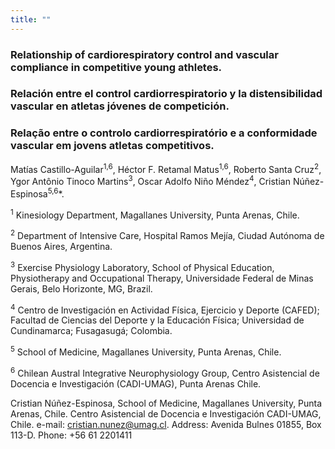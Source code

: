 ```yaml
---
title: ""
---
```


### Relationship of cardiorespiratory control and vascular compliance in competitive young athletes.

### Relación entre el control cardiorrespiratorio y la distensibilidad vascular en atletas jóvenes de competición.

### Relação entre o controlo cardiorrespiratório e a conformidade vascular em jovens atletas competitivos.

Matías Castillo-Aguilar^1,6^, Héctor F. Retamal Matus^1,6^, Roberto Santa Cruz^2^, Ygor Antônio Tinoco Martins^3^, Oscar Adolfo Niño Méndez^4^, Cristian Núñez-Espinosa^5,6^\*.

^1^ Kinesiology Department, Magallanes University, Punta Arenas, Chile.

^2^ Department of Intensive Care, Hospital Ramos Mejía, Ciudad Autónoma de Buenos Aires, Argentina.

^3^ Exercise Physiology Laboratory, School of Physical Education, Physiotherapy and Occupational Therapy, Universidade Federal de Minas Gerais, Belo Horizonte, MG, Brazil.

^4^ Centro de Investigación en Actividad Física, Ejercicio y Deporte (CAFED); Facultad de Ciencias del Deporte y la Educación Física; Universidad de Cundinamarca; Fusagasugá; Colombia.

^5^ School of Medicine, Magallanes University, Punta Arenas, Chile.

^6^ Chilean Austral Integrative Neurophysiology Group, Centro Asistencial de Docencia e Investigación (CADI-UMAG), Punta Arenas Chile.

Cristian Núñez-Espinosa, School of Medicine, Magallanes University, Punta Arenas, Chile. Centro Asistencial de Docencia e Investigación CADI-UMAG, Chile. e-mail: [cristian.nunez\@umag.cl](mailto:cristian.nunez@umag.cl). Address: Avenida Bulnes 01855, Box 113-D. Phone: +56 61 2201411
